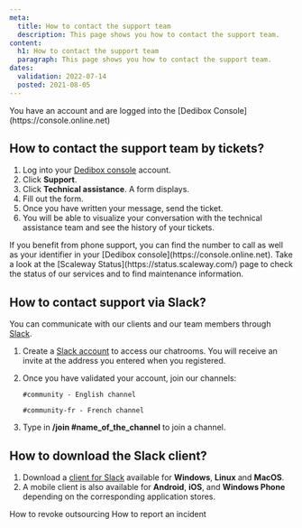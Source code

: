 ```yaml
---
meta:
  title: How to contact the support team
  description: This page shows you how to contact the support team.
content:
  h1: How to contact the support team
  paragraph: This page shows you how to contact the support team.
dates:
  validation: 2022-07-14
  posted: 2021-08-05
---
```


<Message type="requirement">
  You have an account and are logged into the [Dedibox Console](https://console.online.net) 
</Message>

## How to contact the support team by tickets? 

1. Log into your [Dedibox console](https://console.online.net) account. 
2. Click **Support**. 
     <Lightbox src="scaleway_create_ticket.webp" alt="" />
3. Click **Technical assistance**. A form displays. 
4. Fill out the form. 
5. Once you have written your message, send the ticket. 
6. You will be able to visualize your conversation with the technical assistance team and see the history of your tickets. 

<Message type="note">
  If you benefit from phone support, you can find the number to call as well as your identifier in your [Dedibox console](https://console.online.net). 
</Message>

<Message type="tip">
  Take a look at the [Scaleway Status](https://status.scaleway.com/) page to check the status of our services and to find maintenance information. 
</Message>


## How to contact support via Slack? 

You can communicate with our clients and our team members through [Slack](https://slack.com). 

1. Create a [Slack account](https://scaleway-community.slack.com/join/shared_invite/zt-19uuwgo5h-bofWNwE~jijt70lQkziQxg#/shared-invite/email/) to access our chatrooms. You will receive an invite at the address you entered when you registered. 
2. Once you have validated your account, join our channels: 
    ```
    #community - English channel

    ```

    ```
    #community-fr - French channel 

    ```
3. Type in **/join #name_of_the_channel** to join a channel. 

## How to download the Slack client? 

1. Download a [client for Slack](https://slack.com/intl/en-us/downloads/) available for **Windows**, **Linux** and **MacOS**. 
2. A mobile client is also available for **Android**, **iOS**, and **Windows Phone** depending on the corresponding application stores. 

<Navigation title="See Also">
  <PreviousButton to="/dedibox-console/my-account/how-to/revoke-outsourcing/">How to revoke outsourcing</PreviousButton>
  <NextButton to="/dedibox-console/my-account/how-to/report-incident">How to report an incident</NextButton>
</Navigation>